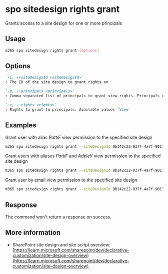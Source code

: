 
# spo sitedesign rights grant

Grants access to a site design for one or more principals

## Usage

```sh
m365 spo sitedesign rights grant [options]
```

## Options

```md definition-list
`-i, --siteDesignId <siteDesignId>`
: The ID of the site design to grant rights on

`-p, --principals <principals>`
: Comma-separated list of principals to grant view rights. Principals can be users or mail-enabled security groups in the form of `alias` or `alias@<domain name>.com`

`-r, --rights <rights>`
: Rights to grant to principals. Available values `View`
```

<Global />

## Examples

Grant user with alias _PattiF_ view permission to the specified site design

```sh
m365 spo sitedesign rights grant --siteDesignId 9b142c22-037f-4a7f-9017-e9d8c0e34b98 --principals PattiF --rights View
```

Grant users with aliases _PattiF_ and _AdeleV_ view permission to the specified site design

```sh
m365 spo sitedesign rights grant --siteDesignId 9b142c22-037f-4a7f-9017-e9d8c0e34b98 --principals "PattiF,AdeleV" --rights View
```

Grant user by email view permission to the specified site design

```sh
m365 spo sitedesign rights grant --siteDesignId 9b142c22-037f-4a7f-9017-e9d8c0e34b98 --principals PattiF@contoso.com --rights View
```

## Response

The command won't return a response on success.

## More information

- SharePoint site design and site script overview: [https://learn.microsoft.com/sharepoint/dev/declarative-customization/site-design-overview](https://learn.microsoft.com/sharepoint/dev/declarative-customization/site-design-overview)
